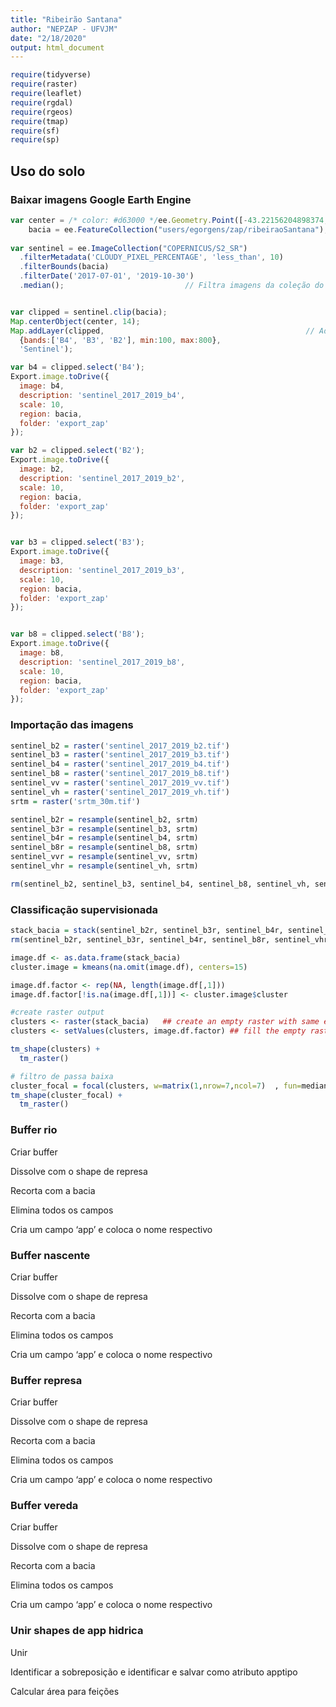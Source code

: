 ```yaml
---
title: "Ribeirão Santana"
author: "NEPZAP - UFVJM"
date: "2/18/2020"
output: html_document
---
```


```r
require(tidyverse)
require(raster)
require(leaflet)
require(rgdal)
require(rgeos)
require(tmap)
require(sf)
require(sp)
```

## Uso do solo

### Baixar imagens Google Earth Engine

```JavaScript
var center = /* color: #d63000 */ee.Geometry.Point([-43.22156204898374, -18.06797432111501]),
    bacia = ee.FeatureCollection("users/egorgens/zap/ribeiraoSantana");
	
var sentinel = ee.ImageCollection("COPERNICUS/S2_SR")
  .filterMetadata('CLOUDY_PIXEL_PERCENTAGE', 'less_than', 10)
  .filterBounds(bacia)
  .filterDate('2017-07-01', '2019-10-30')
  .median();                           // Filtra imagens da coleção do período de seca


var clipped = sentinel.clip(bacia);
Map.centerObject(center, 14);
Map.addLayer(clipped,                                             // Adiciona camada no canvas
  {bands:['B4', 'B3', 'B2'], min:100, max:800}, 
  'Sentinel'); 

var b4 = clipped.select('B4');
Export.image.toDrive({
  image: b4,
  description: 'sentinel_2017_2019_b4',
  scale: 10,
  region: bacia,
  folder: 'export_zap'
});	

var b2 = clipped.select('B2');
Export.image.toDrive({
  image: b2,
  description: 'sentinel_2017_2019_b2',
  scale: 10,
  region: bacia,
  folder: 'export_zap'
});	


var b3 = clipped.select('B3');
Export.image.toDrive({
  image: b3,
  description: 'sentinel_2017_2019_b3',
  scale: 10,
  region: bacia,
  folder: 'export_zap'
});	


var b8 = clipped.select('B8');
Export.image.toDrive({
  image: b8,
  description: 'sentinel_2017_2019_b8',
  scale: 10,
  region: bacia,
  folder: 'export_zap'
});	

```


### Importação das imagens

```r

sentinel_b2 = raster('sentinel_2017_2019_b2.tif')
sentinel_b3 = raster('sentinel_2017_2019_b3.tif')
sentinel_b4 = raster('sentinel_2017_2019_b4.tif')
sentinel_b8 = raster('sentinel_2017_2019_b8.tif')
sentinel_vv = raster('sentinel_2017_2019_vv.tif')
sentinel_vh = raster('sentinel_2017_2019_vh.tif')
srtm = raster('srtm_30m.tif')

```


```r
sentinel_b2r = resample(sentinel_b2, srtm)
sentinel_b3r = resample(sentinel_b3, srtm)
sentinel_b4r = resample(sentinel_b4, srtm)
sentinel_b8r = resample(sentinel_b8, srtm)
sentinel_vvr = resample(sentinel_vv, srtm)
sentinel_vhr = resample(sentinel_vh, srtm)

rm(sentinel_b2, sentinel_b3, sentinel_b4, sentinel_b8, sentinel_vh, sentinel_vv)

```

### Classificação supervisionada

```r
stack_bacia = stack(sentinel_b2r, sentinel_b3r, sentinel_b4r, sentinel_b8r, sentinel_vvr, sentinel_vhr, srtm)
rm(sentinel_b2r, sentinel_b3r, sentinel_b4r, sentinel_b8r, sentinel_vhr, sentinel_vvr, srtm)

image.df <- as.data.frame(stack_bacia)  
cluster.image = kmeans(na.omit(image.df), centers=15)

image.df.factor <- rep(NA, length(image.df[,1]))
image.df.factor[!is.na(image.df[,1])] <- cluster.image$cluster

#create raster output
clusters <- raster(stack_bacia)   ## create an empty raster with same extent than "image"  
clusters <- setValues(clusters, image.df.factor) ## fill the empty raster with the class results  

tm_shape(clusters) + 
  tm_raster()
```



```r
# filtro de passa baixa
cluster_focal = focal(clusters, w=matrix(1,nrow=7,ncol=7)  , fun=median)
tm_shape(cluster_focal) + 
  tm_raster()

```

### Buffer rio

Criar buffer

Dissolve com o shape de represa

Recorta com a bacia

Elimina todos os campos

Cria um campo 'app' e coloca o nome respectivo

### Buffer nascente

Criar buffer

Dissolve com o shape de represa

Recorta com a bacia

Elimina todos os campos

Cria um campo 'app' e coloca o nome respectivo

### Buffer represa

Criar buffer

Dissolve com o shape de represa

Recorta com a bacia

Elimina todos os campos

Cria um campo 'app' e coloca o nome respectivo

### Buffer vereda

Criar buffer

Dissolve com o shape de represa

Recorta com a bacia

Elimina todos os campos

Cria um campo 'app' e coloca o nome respectivo

### Unir shapes de app hidrica

Unir

Identificar a sobreposição e identificar e salvar como atributo apptipo

Calcular área para feições

